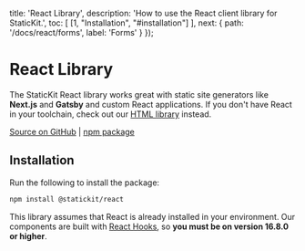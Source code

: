 
  title: 'React Library',
  description: 'How to use the React client library for StaticKit.',
  toc: [
    [1, "Installation", "#installation"]
  ],
  next: {
    path: '/docs/react/forms',
    label: 'Forms'
  }
});

# React Library

The StaticKit React library works great with static site generators like **Next.js** and **Gatsby** and custom React applications. If you don't have React in your toolchain, check out our [HTML library](/docs/html) instead. 

[Source on GitHub](https://github.com/unstacked/statickit-react) | [npm package](https://www.npmjs.com/package/@statickit/react)

## Installation

Run the following to install the package:

```bash
npm install @statickit/react
```

This library assumes that React is already installed in your environment. Our components are built with [React Hooks](https://reactjs.org/docs/hooks-intro.html), so **you must be on version 16.8.0 or higher**.
